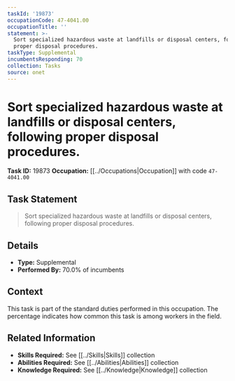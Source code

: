 ```yaml
---
taskId: '19873'
occupationCode: 47-4041.00
occupationTitle: ''
statement: >-
  Sort specialized hazardous waste at landfills or disposal centers, following
  proper disposal procedures.
taskType: Supplemental
incumbentsResponding: 70
collection: Tasks
source: onet
---
```

# Sort specialized hazardous waste at landfills or disposal centers, following proper disposal procedures.

**Task ID:** 19873
**Occupation:** [[../Occupations|Occupation]] with code `47-4041.00`

## Task Statement

> Sort specialized hazardous waste at landfills or disposal centers, following proper disposal procedures.

## Details

- **Type:** Supplemental
- **Performed By:** 70.0% of incumbents

## Context

This task is part of the standard duties performed in this occupation. The percentage indicates how common this task is among workers in the field.

## Related Information

- **Skills Required:** See [[../Skills|Skills]] collection
- **Abilities Required:** See [[../Abilities|Abilities]] collection
- **Knowledge Required:** See [[../Knowledge|Knowledge]] collection
